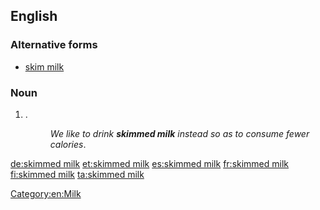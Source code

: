 ==English==

===Alternative forms===
* [[skim milk]] {{qualifier|US|Australia}}

===Noun===
{{en-noun|head=[[skimmed]] [[milk]]|-}}

# {{context|British}} {{form of|Standard form|skim milk}}.
#: ''We like to drink '''skimmed milk''' instead so as to consume fewer calories''.

[[Category:en:Milk]]

[[de:skimmed milk]]
[[et:skimmed milk]]
[[es:skimmed milk]]
[[fr:skimmed milk]]
[[fi:skimmed milk]]
[[ta:skimmed milk]]
